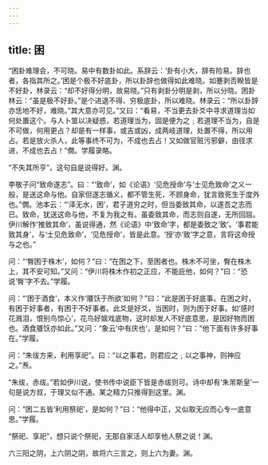 ```yaml
---
---
---
```

title: 困
---







“困卦难理会，不可晓。易中有数卦如此。系辞云：‘卦有小大，辞有险易。辞也者，各指其所之。’困是个极不好底卦，所以卦辞也做得如此难晓。如蹇剥否睽皆是不好卦，林录云：“却不好得分明，故易晓。”只有剥卦分明是剥，所以分晓。困卦林云：“虽是极不好卦。”是个进退不得、穷极底卦，所以难晓。林录云：“所以卦辞亦恁地不好，难晓。”其大意亦可见。”又曰：“看易，不当更去卦爻中寻求道理当如何处置这个。与人卜筮以决疑惑，若道理当为，固是便为之﹔若道理不当为，自是不可做，何用更占？却是有一样事，或吉或凶，成两岐道理，处置不得，所以用占。若是放火杀人，此等事终不可为，不成也去占！又如做官赃污邪僻，由径求进，不成也去占！”僩。学履录略。

“不失其所亨”，这句自是说得好。渊。

李敬子问“致命遂志”。曰︰“‘致命’，如《论语》‘见危授命’与‘士见危致命’之义一般，是送这命与他。自家但遂志循义，都不管生死，不顾身命，犹言致死生于度外也。”僩。池本云：“‘泽无水，困’，君子道穷之时，但当委致其命，以遂吾之志而已。致命，犹送这命与他，不复为我之有。虽委致其命，而志则自遂，无所回屈。伊川解作‘推致其命’，虽说得通，然《论语》中‘致命’字，都是委致之‘致’。‘事君能致其身’，与‘士见危致命’，‘见危授命’，皆是此意。‘授’亦‘致’字之意，言将这命授与之也。”

问：“‘臀困于株木’，如何？”曰：“在困之下，至困者也。株木不可坐，臀在株木上，其不安可知。”又问：“伊川将株木作初之正应，不能庇他，如何？”曰：“恐说‘臀’字不去。”学履。

问：“‘困于酒食’，本义作‘餍饫于所欲’如何？”曰：“此是困于好底事。在困之时，有困于好事者，有困于不好事者。此爻是好爻，当困时，则为困于好事。如‘感时花溅泪，恨别鸟惊心’，花鸟好娱戏底物，这时却发人不好底意思，是因好物而困也。酒食餍饫亦如此。”又问：“象云‘中有庆也’，是如何？”曰：“他下面有许多好事在。”学履。

问：“朱绂方来，利用享祀”。曰：“以之事君，则君应之﹔以之事神，则神应之。”焘。

“朱绂，赤绂。”若如伊川说，使书传中说臣下皆是赤绂则可。诗中却有‘朱芾斯皇’一句是说方叔，于理又似不通。某之精力只推得到这里。渊。

问：“困二五皆‘利用祭祀’，是如何？”曰：“他得中正，又似取无应而心专一底意思。”学履。

“祭祀、享祀”，想只说个祭祀，无那自家活人却享他人祭之说！渊。

六三阳之阴，上六阴之阴，故将六三言之，则上六为妻。渊。